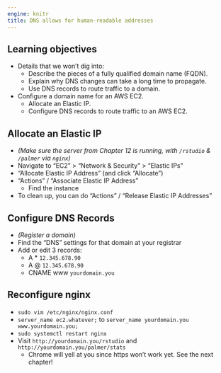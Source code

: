```yaml
---
engine: knitr
title: DNS allows for human-readable addresses
---
```


## Learning objectives

-   Details that we won't dig into:
    -   Describe the pieces of a fully qualified domain name (FQDN).
    -   Explain why DNS changes can take a long time to propagate.
    -   Use DNS records to route traffic to a domain.
-   Configure a domain name for an AWS EC2.
    -   Allocate an Elastic IP.
    -   Configure DNS records to route traffic to an AWS EC2.

## Allocate an Elastic IP {-}

-   *(Make sure the server from Chapter 12 is running, with `/rstudio` & `/palmer` via `nginx`)*
-   Navigate to "EC2" > "Network & Security" > "Elastic IPs"
-   "Allocate Elastic IP Address" (and click "Allocate")
-   "Actions" / "Associate Elastic IP Address"
    - Find the instance
-   To clean up, you can do "Actions" / "Release Elastic IP Addresses"

## Configure DNS Records {-}

-   *(Register a domain)*
-   Find the "DNS" settings for that domain at your registrar
-   Add or edit 3 records:
    -   A * `12.345.678.90`
    -   A @ `12.345.678.90`
    -   CNAME www `yourdomain.you`

## Reconfigure nginx {-}

-   `sudo vim /etc/nginx/nginx.conf`
-   `server_name ec2.whatever;` to `server_name yourdomain.you www.yourdomain.you;`
-   `sudo systemctl restart nginx`
-   Visit `http://yourdomain.you/rstudio` and `http://yourdomain.you/palmer/stats`
    - Chrome will yell at you since https won't work yet. See the next chapter!
